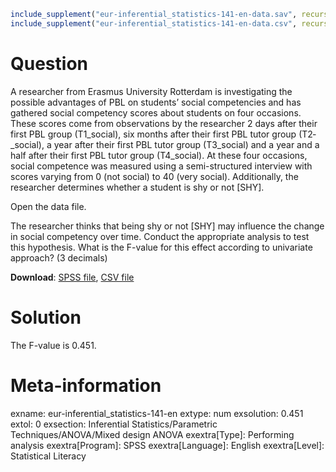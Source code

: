 ```r
include_supplement("eur-inferential_statistics-141-en-data.sav", recursive = TRUE)
include_supplement("eur-inferential_statistics-141-en-data.csv", recursive = TRUE)
```

Question
========
A researcher from Erasmus University Rotterdam is investigating the possible advantages of PBL on students’ social competencies and has gathered social competency scores about students on four occasions. These scores come from observations by the researcher 2 days after their first PBL group (T1_social), six months after their first PBL tutor group (T2­_social), a year after their first PBL tutor group (T3_social) and a year and a half after their first PBL tutor group (T4_social). At these four occasions, social competence was measured using a semi-structured interview with scores varying from 0 (not social) to 40 (very social). Additionally, the researcher determines whether a student is shy or not [SHY]. 

Open the data file.

The researcher thinks that being shy or not [SHY] may influence the change in social competency over time. Conduct the appropriate analysis to test this hypothesis. What is the F-value for this effect according to univariate approach? (3 decimals)

**Download**: [SPSS file](eur-inferential_statistics-141-en-data.sav), [CSV file](eur-inferential_statistics-141-en-data.csv)


Solution
========
The F-value is 0.451.


Meta-information
================
exname: eur-inferential_statistics-141-en
extype: num
exsolution: 0.451
extol: 0
exsection: Inferential Statistics/Parametric Techniques/ANOVA/Mixed design ANOVA
exextra[Type]: Performing analysis
exextra[Program]: SPSS
exextra[Language]: English
exextra[Level]: Statistical Literacy
